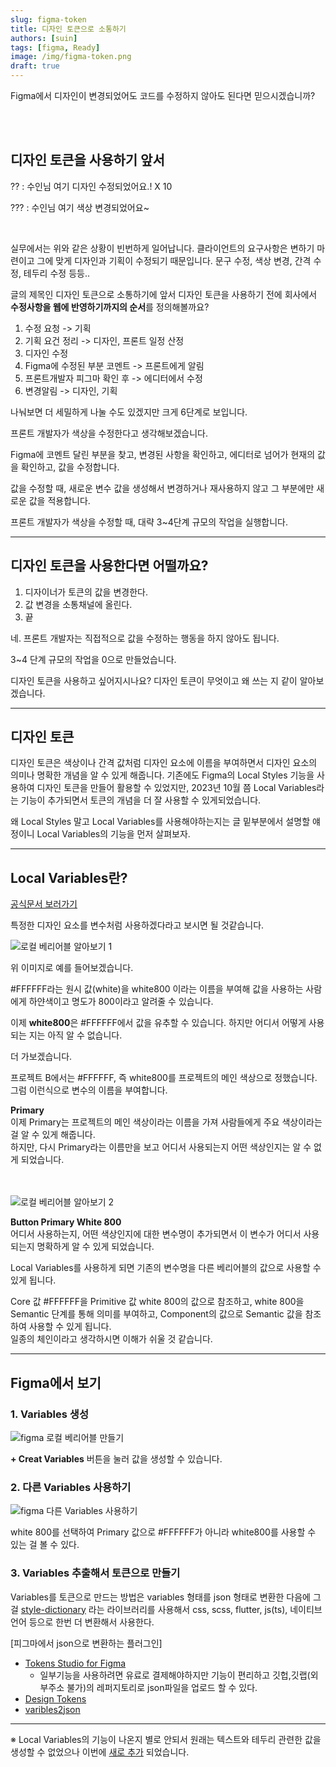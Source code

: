 ```yaml
---
slug: figma-token
title: 디자인 토큰으로 소통하기
authors: [suin]
tags: [figma, Ready]
image: /img/figma-token.png
draft: true
---
```


Figma에서 디자인이 변경되었어도 코드를 수정하지 않아도 된다면 믿으시겠습니까?

<!--truncate-->

<ThumNailImage src='/img/figma-token.png' alt='figma-token 이미지' />
<br />
<br />

## 디자인 토큰을 사용하기 앞서

?? : 수인님 여기 디자인 수정되었어요.! X 10

??? : 수인님 여기 색상 변경되었어요~

<br />

실무에서는 위와 같은 상황이 빈번하게 일어납니다. 클라이언트의 요구사항은 변하기 마련이고 그에 맞게 디자인과 기획이 수정되기 때문입니다.
문구 수정, 색상 변경, 간격 수정, 테두리 수정 등등..

글의 제목인 디자인 토큰으로 소통하기에 앞서 디자인 토큰을 사용하기 전에 회사에서 <strong>수정사항을 웹에 반영하기까지의 순서</strong>를 정의해볼까요?

1. 수정 요청 -> 기획
2. 기획 요건 정리 -> 디자인, 프론트 일정 산정
3. 디자인 수정
4. Figma에 수정된 부분 코멘트 -> 프론트에게 알림
5. 프론트개발자 피그마 확인 후 -> 에디터에서 수정
6. 변경알림 -> 디자인, 기획

나눠보면 더 세밀하게 나눌 수도 있겠지만 크게 6단계로 보입니다.

프론트 개발자가 색상을 수정한다고 생각해보겠습니다.

Figma에 코멘트 달린 부분을 찾고, 변경된 사항을 확인하고, 에디터로 넘어가 현재의 값을 확인하고, 값을 수정합니다.

값을 수정할 때, 새로운 변수 값을 생성해서 변경하거나 재사용하지 않고 그 부분에만 새로운 값을 적용합니다.

프론트 개발자가 색상을 수정할 때, 대략 3~4단계 규모의 작업을 실행합니다.

---

## 디자인 토큰을 사용한다면 어떨까요?

1. 디자이너가 토큰의 값을 변경한다.
2. 값 변경을 소통채널에 올린다.
3. 끝

네. 프론트 개발자는 직접적으로 값을 수정하는 행동을 하지 않아도 됩니다.

3~4 단계 규모의 작업을 0으로 만들었습니다.

디자인 토큰을 사용하고 싶어지시나요?
디자인 토큰이 무엇이고 왜 쓰는 지 같이 알아보겠습니다.

---

## 디자인 토큰

디자인 토큰은 색상이나 간격 값처럼 디자인 요소에 이름을 부여하면서 디자인 요소의 의미나 명확한 개념을 알 수 있게 해줍니다.
기존에도 Figma의 Local Styles 기능을 사용하여 디자인 토큰을 만들어 활용할 수 있었지만, 2023년 10월 쯤 Local Variables라는 기능이 추가되면서 토큰의 개념을 더 잘 사용할 수 있게되었습니다.

왜 Local Styles 말고 Local Variables를 사용해야하는지는 글 밑부분에서 설명할 얘정이니 Local Variables의 기능을 먼저 살펴보자.

---

## Local Variables란?

[공식문서 보러가기](https://help.figma.com/hc/en-us/articles/15145852043927-Create-and-manage-variables)

특정한 디자인 요소를 변수처럼 사용하겠다라고 보시면 될 것같습니다.

<Image url='/img/figma-token-data1.png' title='로컬 베리어블 알아보기 1' />

위 이미지로 예를 들어보겠습니다.

#FFFFFF라는 원시 값(white)을 white800 이라는 이름을 부여해 값을 사용하는 사람에게 하얀색이고 명도가 800이라고 알려줄 수 있습니다.

이제 <strong>white800</strong>은 #FFFFFF에서 값을 유추할 수 있습니다. 하지만 어디서 어떻게 사용되는 지는 아직 알 수 없습니다.

더 가보겠습니다.

프로젝트 B에서는 #FFFFFF, 즉 white800를 프로젝트의 메인 색상으로 정했습니다. 그럼 이런식으로 변수의 이름을 부여합니다.<br/>

<strong>Primary</strong>
<br /> 이제 Primary는 프로젝트의 메인 색상이라는 이름을 가져 사람들에게 주요 색상이라는
걸 알 수 있게 해줍니다.
<br />
하지만, 다시 Primary라는 이름만을 보고 어디서 사용되는지 어떤 색상인지는 알 수 없게
되었습니다.

<br />
<br />

<Image url='/img/figma-token-data10.png' title='로컬 베리어블 알아보기 2' />

<strong>Button Primary White 800</strong>
<br /> 어디서 사용하는지, 어떤 색상인지에 대한 변수명이 추가되면서 이 변수가 어디서
사용되는지 명확하게 알 수 있게 되었습니다.

Local Variables를 사용하게 되면 기존의 변수명을 다른 베리어블의 값으로 사용할 수 있게 됩니다.

Core 값 #FFFFFF을 Primitive 값 white 800의 값으로 참조하고, white 800을 Semantic 단계를 통해 의미를 부여하고, Component의 값으로 Semantic 값을 참조하여 사용할 수 있게 됩니다.<br/>
일종의 체인이라고 생각하시면 이해가 쉬울 것 같습니다.

---

## Figma에서 보기

### 1. Variables 생성

<Image url='/img/variables-1.png' title='figma 로컬 베리어블 만들기 ' />

<strong> + Creat Variables</strong> 버튼을 눌러 값을 생성할 수 있습니다.

### 2. 다른 Variables 사용하기

<Image url='/img/variables-2.png' title='figma 다른 Variables 사용하기' />

white 800를 선택하여 Primary 값으로 #FFFFFF가 아니라 white800를 사용할 수 있는 걸 볼 수 있다.

### 3. Variables 추출해서 토큰으로 만들기

Variables를 토큰으로 만드는 방법은 variables 형태를 json 형태로 변환한 다음에 그걸 [style-dictionary](https://amzn.github.io/style-dictionary/#/) 라는 라이브러리를 사용해서 css, scss, flutter, js(ts), 네이티브 언어 등으로 한번 더 변환해서 사용한다.

[피그마에서 json으로 변환하는 플러그인]

- [Tokens Studio for Figma](https://docs.tokens.studio/)
  - 일부기능을 사용하려면 유료로 결제해야하지만 기능이 편리하고 깃헙,깃랩(외부주소 불가)의 레퍼지토리로 json파일을 업로드 할 수 있다.
- [Design Tokens](https://www.figma.com/community/plugin/888356646278934516)
- [varibles2json](https://www.figma.com/community/plugin/1253571037276959291)

---

※ Local Variables의 기능이 나온지 별로 안되서 원래는 텍스트와 테두리 관련한 값을 생성할 수 없었으나 이번에 [새로 추가](https://www.figma.com/release-notes/?title=Code%2520Connect%2520helps%2520map%2520more%2520closely%2520to%2520code%252C%2520variables%2520is%2520out%2520of%2520beta%2520and%2520adds%2520typography%2520and%2520gradients%252C%2520and%2520more)
되었습니다.

